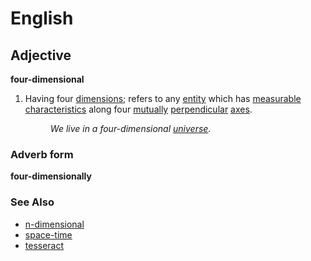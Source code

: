 =English=

==Adjective==
'''four-dimensional'''

#Having four [[dimension]]s; refers to any [[entity]] which has [[measurable]] [[characteristic]]s along four [[mutual]]ly [[perpendicular]] [[axis|axes]].
#:''We live in a four-dimensional [[universe]].''

===Adverb form===
'''four-dimensionally'''

===See Also===
*[[n-dimensional]]
*[[space-time]]
*[[tesseract]]